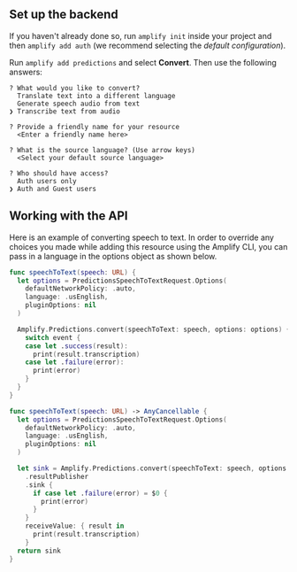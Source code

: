 ## Set up the backend

If you haven't already done so, run `amplify init` inside your project and then `amplify add auth` (we recommend selecting the *default configuration*).

Run `amplify add predictions` and select **Convert**. Then use the following answers:

```console
? What would you like to convert?
  Translate text into a different language
  Generate speech audio from text
❯ Transcribe text from audio

? Provide a friendly name for your resource
  <Enter a friendly name here>

? What is the source language? (Use arrow keys)
  <Select your default source language>

? Who should have access?
  Auth users only
❯ Auth and Guest users
```

## Working with the API

Here is an example of converting speech to text. In order to override any choices you made while adding this resource using the Amplify CLI, you can pass in a language in the options object as shown below.

<BlockSwitcher>

<Block name="Listener (iOS 11+)">

```swift
func speechToText(speech: URL) {
  let options = PredictionsSpeechToTextRequest.Options(
    defaultNetworkPolicy: .auto,
    language: .usEnglish,
    pluginOptions: nil
  )

  Amplify.Predictions.convert(speechToText: speech, options: options) { event in
    switch event {
    case let .success(result):
      print(result.transcription)
    case let .failure(error):
      print(error)
    }
  }
}
```

</Block>

<Block name="Combine">

```swift
func speechToText(speech: URL) -> AnyCancellable {
  let options = PredictionsSpeechToTextRequest.Options(
    defaultNetworkPolicy: .auto,
    language: .usEnglish,
    pluginOptions: nil
  )

  let sink = Amplify.Predictions.convert(speechToText: speech, options: options)
    .resultPublisher
    .sink {
      if case let .failure(error) = $0 {
        print(error)
      }
    }
    receiveValue: { result in
      print(result.transcription)
    }
  return sink
}
```

</Block>

</BlockSwitcher>
